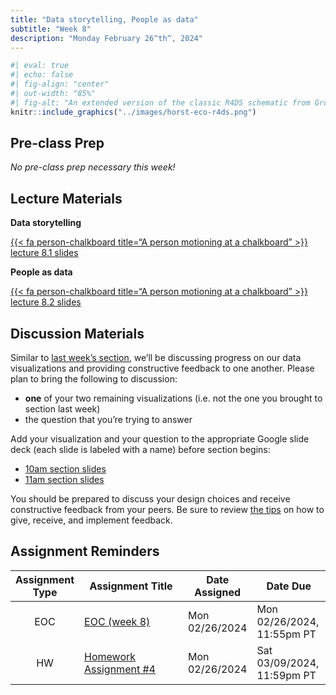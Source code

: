 ```yaml
---
title: "Data storytelling, People as data"
subtitle: "Week 8"
description: "Monday February 26^th^, 2024"
---
```


```r
#| eval: true 
#| echo: false
#| fig-align: "center"
#| out-width: "85%" 
#| fig-alt: "An extended version of the classic R4DS schematic from Grolemund & Wickham, with environmental data science, communities, and communication added."
knitr::include_graphics("../images/horst-eco-r4ds.png")
```

## Pre-class Prep

*No pre-class prep necessary this week!* 

## Lecture Materials 

::: {.grid}

::: {.g-col-12 .g-col-md-6}
::: {.center-text}
[**Data storytelling**]{.teal-text .body-text-m}

[{{< fa person-chalkboard title="A person motioning at a chalkboard" >}} lecture 8.1 slides](lecture-slides/week8.1-data-stories-slides.qmd){.btn role="button" target="_blank"} 
:::
:::

::: {.g-col-12 .g-col-md-6}
::: {.center-text}
[**People as data**]{.teal-text .body-text-m}

[{{< fa person-chalkboard title="A person motioning at a chalkboard" >}} lecture 8.2 slides](lecture-slides/week8.2-people-as-data-slides.qmd){.btn role="button" target="_blank"} 
:::
:::

:::

## Discussion Materials

Similar to [last week's section](https://samanthacsik.github.io/EDS-240-data-viz/course-materials/week7.html#discussion-materials), we'll be discussing progress on our data visualizations and providing constructive feedback to one another. Please plan to bring the following to discussion:

- **one** of your two remaining visualizations (i.e. not the one you brought to section last week)
- the question that you're trying to answer

Add your visualization and your question to the appropriate Google slide deck (each slide is labeled with a name) before section begins:

- [10am section slides](https://docs.google.com/presentation/d/1yMazygIdqDcR2J4wlPmPZ9ao40kHE9QmXHFgK7LTNbY/edit?usp=sharing)
- [11am section slides](https://docs.google.com/presentation/d/1Y4Tf6j4ub8cU9hqp61J1sa31hQidlkIIPhvXVjuZNhU/edit?usp=sharing)

You should be prepared to discuss your design choices and receive constructive feedback from your peers. Be sure to review [the tips](https://samanthacsik.github.io/EDS-240-data-viz/course-materials/week7.html#how-to-give-receive-feedback) on how to give, receive, and  implement feedback.

## Assignment Reminders

<!-- | Assignment Type | Assignment Title       | Date Assigned  | Date Due                   | -->
<!-- |:---------------:|------------------------|----------------|----------------------------| -->
<!-- | EOC             | EOC (week 8)           | Mon 02/26/2024 | Mon 02/26/2024, 11:55pm PT | -->
<!-- | HW              | Homework Assignment #4 | Mon 02/26/2024 | Sat 03/09/2024, 11:59pm PT | -->

| Assignment Type | Assignment Title                                                 | Date Assigned  | Date Due        |
|:---------------:|-------------------------------------------------------|----------------|----------------------------|
| EOC             | [EOC (week 8)](https://forms.gle/aqUwck6jABKRUfYMA)   | Mon 02/26/2024 | Mon 02/26/2024, 11:55pm PT |
| HW              | [Homework Assignment #4](../assignments/HW4.qmd)      | Mon 02/26/2024 | Sat 03/09/2024, 11:59pm PT |
